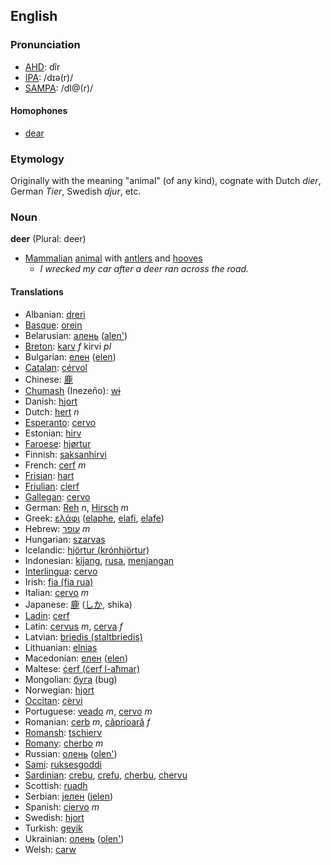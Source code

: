 ==English==

===Pronunciation===
*[[w:AHD|AHD]]: dîr
*[[w:IPA|IPA]]: /dɪə(r)/
*[[w:SAMPA|SAMPA]]: /dI@(r)/

====Homophones====
*[[dear]]

=== Etymology ===
Originally with the meaning "animal" (of any kind), cognate with Dutch ''dier'', German ''Tier'', Swedish ''djur'', etc.

=== Noun ===
'''deer''' (Plural: deer)

* [[Mammalian]] [[animal]] with [[antler]]s and [[hoof|hooves]]
**''I wrecked my car after a deer ran across the road.''

====Translations====
*Albanian: [[dreri]]
*[[Basque]]: [[orein]]
*Belarusian: [[алень]] ([[alen']])
*[[Breton]]: [[karv]] ''f'' kirvi ''pl''
*Bulgarian: [[елен]] ([[elen]])
*[[Catalan]]: [[cérvol]]
*Chinese: [[鹿]]
*[[Chumash]] (Inezeño): [[wɨ]]
*Danish: [[hjort]]
*Dutch: [[hert]] ''n''
*[[Esperanto]]: [[cervo]]
*Estonian: [[hirv]]
*[[Faroese]]: [[hjørtur]]
*Finnish: [[saksanhirvi]]
*French: [[cerf]] ''m''
*[[Frisian]]: [[hart]]
*[[Friulian]]: [[cierf]]
*[[Gallegan]]: [[cervo]]
*German: [[Reh]] ''n'', [[Hirsch]] ''m''
*Greek: [[ελάφι]] '' '' ([[elaphe]], [[elafi]], [[elafe]])
*Hebrew: [[עופר]] ''m''
*Hungarian: [[szarvas]]
*Icelandic: [[hjörtur (krónhjörtur)]]
*Indonesian: [[kijang]], [[rusa]], [[menjangan]]
*[[Interlingua]]: [[cervo]]
*Irish: [[fia (fia rua)]]
*Italian: [[cervo]] ''m''
*Japanese: [[鹿]] ([[しか]], shika)
*[[Ladin]]: [[cerf]]
*Latin: [[cervus]] ''m'', [[cerva]] ''f''
*Latvian: [[briedis (staltbriedis)]]
*Lithuanian: [[elnias]]
*Macedonian: [[елен]] ([[elen]])
*Maltese: [[ċerf (ċerf l-aħmar)]]
*Mongolian: [[буга]] (bug)
*Norwegian: [[hjort]]
*[[Occitan]]: [[cèrvi]]
*Portuguese: [[veado]] ''m'', [[cervo]] ''m''
*Romanian: [[cerb]] ''m'', [[căprioară]] ''f''
*[[Romansh]]: [[tschierv]]
*[[Romany]]: [[cherbo]] ''m''
*Russian: [[олень]] ([[olеn']]) '' ''
*[[Sami]]: [[ruksesgoddi]]
*[[Sardinian]]: [[crebu]], [[crefu]], [[cherbu]], [[chervu]]
*Scottish: [[ruadh]]
*Serbian: [[jелен]] ([[jelen]])
*Spanish: [[ciervo]] ''m''
*Swedish: [[hjort]]
*Turkish: [[geyik]]
*Ukrainian: [[олень]] ([[olen']])
*Welsh: [[carw]]